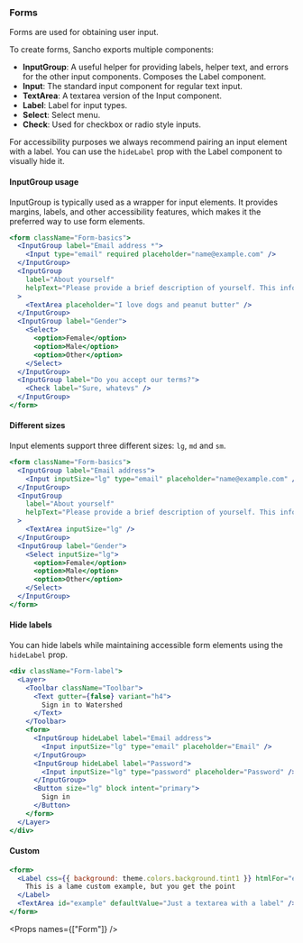 
<Nav title="Forms" />
<SEO title="Forms" />

<Container>
<Article sidebar={[
  { id: 'Forms', name: 'Forms' },
  { id: 'InputGroup usage', name: 'InputGroup usage' },
  { id: 'Different sizes', name: 'Different sizes' },
  { id: 'Hide labels', name: 'Hide labels'},
  { id: 'Custom', name: 'Custom example' },
  { id: 'Props', name: 'API'}
]}>

# Forms

Forms are used for obtaining user input.

To create forms, Sancho exports multiple components:

- **InputGroup**: A useful helper for providing labels, helper text, and errors for the other input components. Composes the Label component.
- **Input**: The standard input component for regular text input.
- **TextArea**: A textarea version of the Input component.
- **Label**: Label for input types.
- **Select**: Select menu.
- **Check**: Used for checkbox or radio style inputs.

For accessibility purposes we always recommend pairing an input element with a label. You can use the `hideLabel` prop with the Label component to visually hide it.

#### InputGroup usage

InputGroup is typically used as a wrapper for input elements. It provides margins, labels, and other accessibility features, which makes it the preferred way to use form elements.

```jsx
<form className="Form-basics">
  <InputGroup label="Email address *">
    <Input type="email" required placeholder="name@example.com" />
  </InputGroup>
  <InputGroup
    label="About yourself"
    helpText="Please provide a brief description of yourself. This information will be available to the public."
  >
    <TextArea placeholder="I love dogs and peanut butter" />
  </InputGroup>
  <InputGroup label="Gender">
    <Select>
      <option>Female</option>
      <option>Male</option>
      <option>Other</option>
    </Select>
  </InputGroup>
  <InputGroup label="Do you accept our terms?">
    <Check label="Sure, whatevs" />
  </InputGroup>
</form>
```

#### Different sizes

Input elements support three different sizes: `lg`, `md` and `sm`.

```jsx
<form className="Form-basics">
  <InputGroup label="Email address">
    <Input inputSize="lg" type="email" placeholder="name@example.com" />
  </InputGroup>
  <InputGroup
    label="About yourself"
    helpText="Please provide a brief description of yourself. This information will be available to the public."
  >
    <TextArea inputSize="lg" />
  </InputGroup>
  <InputGroup label="Gender">
    <Select inputSize="lg">
      <option>Female</option>
      <option>Male</option>
      <option>Other</option>
    </Select>
  </InputGroup>
</form>
```

#### Hide labels

You can hide labels while maintaining accessible form elements using the `hideLabel` prop.

```jsx
<div className="Form-label">
  <Layer>
    <Toolbar className="Toolbar">
      <Text gutter={false} variant="h4">
        Sign in to Watershed
      </Text>
    </Toolbar>
    <form>
      <InputGroup hideLabel label="Email address">
        <Input inputSize="lg" type="email" placeholder="Email" />
      </InputGroup>
      <InputGroup hideLabel label="Password">
        <Input inputSize="lg" type="password" placeholder="Password" />
      </InputGroup>
      <Button size="lg" block intent="primary">
        Sign in
      </Button>
    </form>
  </Layer>
</div>
```

#### Custom

```.jsx
<form>
  <Label css={{ background: theme.colors.background.tint1 }} htmlFor="example">
    This is a lame custom example, but you get the point
  </Label>
  <TextArea id="example" defaultValue="Just a textarea with a label" />
</form>
```

<Props names={["Form"]} />

</Article>
</Container>
